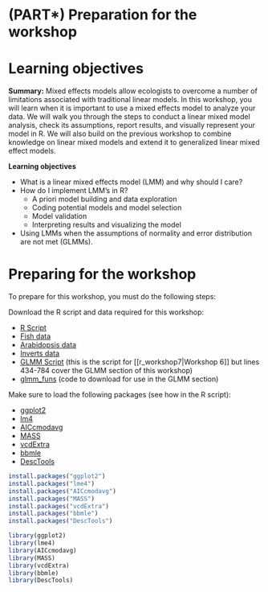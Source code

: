 # (PART\*) Preparation for the workshop {-}

# Learning objectives

**Summary:** Mixed effects models allow ecologists to overcome a number
of limitations associated with traditional linear models. In this
workshop, you will learn when it is important to use a mixed effects
model to analyze your data. We will walk you through the steps to
conduct a linear mixed model analysis, check its assumptions, report
results, and visually represent your model in R. We will also build on
the previous workshop to combine knowledge on linear mixed models and
extend it to generalized linear mixed effect models.

**Learning objectives**

-    What is a linear mixed effects model (LMM) and why should I care?
-    How do I implement LMM's in R?
      - A priori model building and data exploration
      - Coding potential models and model selection
      - Model validation
      - Interpreting results and visualizing the model
-    Using LMMs when the assumptions of normality and error distribution are not met (GLMMs).

# Preparing for the workshop

To prepare for this workshop, you must do the following steps:

Download the R script and data required for this workshop:

-    [R Script](http://qcbs.ca/wiki/_media/lmm_e.r)
-    [Fish data](http://qcbs.ca/wiki/_media/qcbs_w6_data.csv)
-    [Arabidopsis data](http://qcbs.ca/wiki/_media/banta_totalfruits.csv)
-    [Inverts data](http://qcbs.ca/wiki/_media/inverts.csv)
-    [GLMM Script](http://qcbs.ca/wiki/_media/glmm_e.r) (this is the script for [[r_workshop7|Workshop 6]] but lines 434-784 cover the GLMM section of this workshop)
-    [glmm_funs](http://qcbs.ca/wiki/_media/glmm_funs.r) (code to download for use in the GLMM section)

Make sure to load the following packages (see how in the R script):

-    [ggplot2](http://cran.r-project.org/web/packages/ggplot2/index.html)
-    [lm4](http://cran.r-project.org/web/packages/lme4/index.html)
-    [AICcmodavg](http://cran.r-project.org/web/packages/AICcmodavg/index.html)
-    [MASS](http://cran.r-project.org/web/packages/MASS/index.html)
-    [vcdExtra](http://cran.r-project.org/web/packages/vcdExtra/index.html)
-    [bbmle](http://cran.r-project.org/web/packages/bbmle/index.html)
-    [DescTools](http://cran.r-project.org/web/packages/DescTools/index.html)


```r
install.packages("ggplot2")
install.packages("lme4")
install.packages("AICcmodavg")
install.packages("MASS")
install.packages("vcdExtra")
install.packages("bbmle")
install.packages("DescTools")

library(ggplot2)
library(lme4)
library(AICcmodavg)
library(MASS)
library(vcdExtra)
library(bbmle)
library(DescTools)
```
